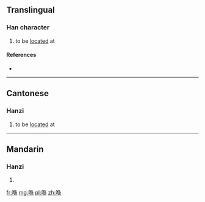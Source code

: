 ==Translingual==

===Han character===
{{Han char|rn=30|rad=口|as=09|sn=12|four=|canj=口人竹火 (ROHF)|ids=⿰[[口]][[係]]}}

# {{context|Cantonese|lang=mul}} to be [[locate]]d at

====References====
* {{Han ref|kx=0201.121|hdz=10657.021|uh=55BA|ud=21946}}

----

==Cantonese==

===Hanzi===
{{yue-hanzi|jyut=[[hai2]]|y=hai2}}

# to be [[locate]]d at

----

==Mandarin==

===Hanzi===
{{cmn-hanzi|pin=[[xì]] ([[xi4]])|wg=hsi<sup>4</sup>}}

# {{defn|lang=cmn|sort=口09}}

[[fr:喺]]
[[mg:喺]]
[[pl:喺]]
[[zh:喺]]